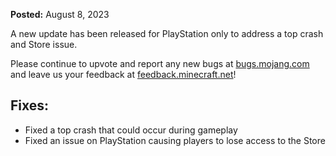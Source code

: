 **Posted:** August 8, 2023

A new update has been released for PlayStation only to address a top crash and Store issue.

Please continue to upvote and report any new bugs at [bugs.mojang.com](https://bugs.mojang.com) and leave us your feedback at [feedback.minecraft.net](https://feedback.minecraft.net)!  
  

## **Fixes:**

-   Fixed a top crash that could occur during gameplay
-   Fixed an issue on PlayStation causing players to lose access to the Store